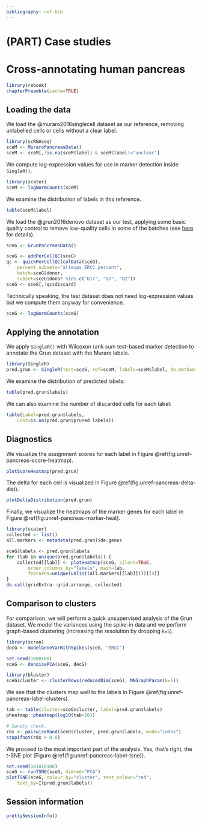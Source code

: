 ```yaml
---
bibliography: ref.bib
---
```


# (PART) Case studies {-}

# Cross-annotating human pancreas {#pancreas-case-study}

```r
library(rebook)
chapterPreamble(cache=TRUE)
```

## Loading the data

We load the @muraro2016singlecell dataset as our reference, removing unlabelled cells or cells without a clear label.

```r
library(scRNAseq)
sceM <- MuraroPancreasData()
sceM <- sceM[,!is.na(sceM$label) & sceM$label!="unclear"] 
```

We compute log-expression values for use in marker detection inside `SingleR()`.

```r
library(scater)
sceM <- logNormCounts(sceM)
```

We examine the distribution of labels in this reference.

```r
table(sceM$label)
```

We load the @grun2016denovo dataset as our test,
applying some basic quality control to remove low-quality cells in some of the batches
(see [here](https://osca.bioconductor.org/grun-human-pancreas-cel-seq2.html#quality-control-8) for details).

```r
sceG <- GrunPancreasData()

sceG <- addPerCellQC(sceG)
qc <- quickPerCellQC(colData(sceG), 
    percent_subsets="altexps_ERCC_percent",
    batch=sceG$donor,
    subset=sceG$donor %in% c("D17", "D7", "D2"))
sceG <- sceG[,!qc$discard]
```

Technically speaking, the test dataset does not need log-expression values but we compute them anyway for convenience.

```r
sceG <- logNormCounts(sceG)
```

## Applying the annotation

We apply `SingleR()` with Wilcoxon rank sum test-based marker detection to annotate the Grun dataset with the Muraro labels.

```r
library(SingleR)
pred.grun <- SingleR(test=sceG, ref=sceM, labels=sceM$label, de.method="wilcox")
```

We examine the distribution of predicted labels:

```r
table(pred.grun$labels)
```

We can also examine the number of discarded cells for each label:

```r
table(Label=pred.grun$labels,
    Lost=is.na(pred.grun$pruned.labels))
```

## Diagnostics

We visualize the assignment scores for each label in Figure \@ref(fig:unref-pancreas-score-heatmap).

```r
plotScoreHeatmap(pred.grun)
```

The delta for each cell is visualized in Figure \@ref(fig:unref-pancreas-delta-dist).

```r
plotDeltaDistribution(pred.grun)
```

Finally, we visualize the heatmaps of the marker genes for each label in Figure \@ref(fig:unref-pancreas-marker-heat).

```r
library(scater)
collected <- list()
all.markers <- metadata(pred.grun)$de.genes

sceG$labels <- pred.grun$labels
for (lab in unique(pred.grun$labels)) {
    collected[[lab]] <- plotHeatmap(sceG, silent=TRUE, 
        order_columns_by="labels", main=lab,
        features=unique(unlist(all.markers[[lab]])))[[4]] 
}
do.call(gridExtra::grid.arrange, collected)
```

## Comparison to clusters

For comparison, we will perform a quick unsupervised analysis of the Grun dataset.
We model the variances using the spike-in data and we perform graph-based clustering
(increasing the resolution by dropping `k=5`).

```r
library(scran)
decG <- modelGeneVarWithSpikes(sceG, "ERCC")

set.seed(1000100)
sceG <- denoisePCA(sceG, decG)

library(bluster)
sceG$cluster <- clusterRows(reducedDim(sceG), NNGraphParam(k=5))
```

We see that the clusters map well to the labels in Figure \@ref(fig:unref-pancreas-label-clusters).

```r
tab <- table(cluster=sceG$cluster, label=pred.grun$labels) 
pheatmap::pheatmap(log10(tab+10))
```

```r
# Sanity check.
rdx <- pairwiseRand(sceG$cluster, pred.grun$labels, mode="index")
stopifnot(rdx > 0.8)
```

We proceed to the most important part of the analysis.
Yes, that's right, the $t$-SNE plot (Figure \@ref(fig:unref-pancreas-label-tsne)).

```r
set.seed(101010100)
sceG <- runTSNE(sceG, dimred="PCA")
plotTSNE(sceG, colour_by="cluster", text_colour="red",
    text_by=I(pred.grun$labels))
```

## Session information {-}

```r
prettySessionInfo()
```

